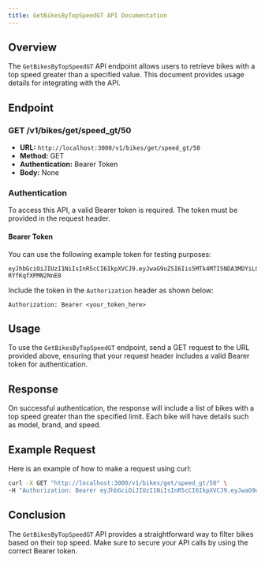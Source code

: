 ```yaml
---
title: GetBikesByTopSpeedGT API Documentation
---
```


## Overview

The `GetBikesByTopSpeedGT` API endpoint allows users to retrieve bikes with a top speed greater than a specified value. This document provides usage details for integrating with the API.

## Endpoint

### GET /v1/bikes/get/speed_gt/50

- **URL:** `http://localhost:3000/v1/bikes/get/speed_gt/50`
- **Method:** GET
- **Authentication:** Bearer Token
- **Body:** None

### Authentication

To access this API, a valid Bearer token is required. The token must be provided in the request header.

#### Bearer Token

You can use the following example token for testing purposes:

```
eyJhbGciOiJIUzI1NiIsInR5cCI6IkpXVCJ9.eyJwaG9uZSI6Iis5MTk4MTI5NDA3MDYiLCJ1aWQiOiJhZnJ3dXZkXzFqIn0.se2WRRJhST9uvOyhTwunvJiiMYD-RYfKqfXPMN2NnE0
```

Include the token in the `Authorization` header as shown below:

```
Authorization: Bearer <your_token_here>
```

## Usage

To use the `GetBikesByTopSpeedGT` endpoint, send a GET request to the URL provided above, ensuring that your request header includes a valid Bearer token for authentication.

## Response

On successful authentication, the response will include a list of bikes with a top speed greater than the specified limit. Each bike will have details such as model, brand, and speed.

## Example Request

Here is an example of how to make a request using curl:

```bash
curl -X GET "http://localhost:3000/v1/bikes/get/speed_gt/50" \
-H "Authorization: Bearer eyJhbGciOiJIUzI1NiIsInR5cCI6IkpXVCJ9.eyJwaG9uZSI6Iis5MTk4MTI5NDA3MDYiLCJ1aWQiOiJhZnJ3dXZkXzFqIn0.se2WRRJhST9uvOyhTwunvJiiMYD-RYfKqfXPMN2NnE0"
```

## Conclusion

The `GetBikesByTopSpeedGT` API provides a straightforward way to filter bikes based on their top speed. Make sure to secure your API calls by using the correct Bearer token.